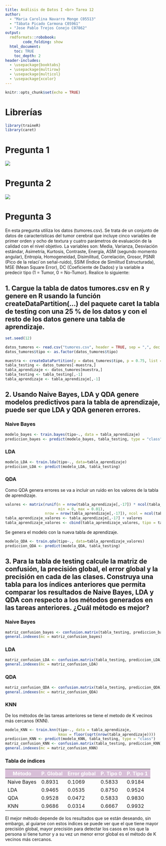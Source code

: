```yaml
---
title: Análisis de Datos I <br> Tarea 12
author:
  - "Maria Carolina Navarro Monge C05513"
  - "Tábata Picado Carmona C05961"
  - "Jose Pablo Trejos Conejo C07862"
output:
  rmdformats::robobook:
        code_folding: show
  html_document:
    toc: TRUE
    toc_depth: 2
header-includes:
  - \usepackage{booktabs}
  - \usepackage{multirow}
  - \usepackage{multicol}
  - \usepackage{xcolor}
---
```


```r
knitr::opts_chunk$set(echo = TRUE)
```

# Librerías

```r
library(traineR)
library(caret)
```
# Pregunta 1
<img src= "Pregunta 1.jpeg">

# Pregunta 2
<img src= "Pregunta 2.jpeg">

# Pregunta 3

En esta pregunta utiliza los datos (tumores.csv). Se trata de un conjunto de datos de características del tumor cerebral que incluye cinco variables de primer orden y ocho de textura y cuatro parámetros de evaluación de la calidad con el nivel objetivo. La variables son: Media, Varianza, Desviación estándar, Asimetría, Kurtosis, Contraste, Energía, ASM (segundo momento angular), Entropía, Homogeneidad, Disimilitud, Correlación, Grosor, PSNR (Pico de la relaci´on señal-ruido), SSIM (Índice de Similitud Estructurada), MSE (Mean Square Error), DC (Coeficiente de Dados) y la variable a predecir tipo (1 = Tumor, 0 = No-Tumor). Realice lo siguiente:

## 1. Cargue la tabla de datos tumores.csv en R y genere en R usando la función createDataPartition(...) del paquete caret la tabla de testing con una 25 % de los datos y con el resto de los datos genere una tabla de aprendizaje.

```r
set.seed(12)
```

```r
datos_tumores <- read.csv("tumores.csv", header = TRUE, sep = ",", dec = ".")
datos_tumores$tipo <- as.factor(datos_tumores$tipo)

muestra <- createDataPartition(y = datos_tumores$tipo, p = 0.75, list = F)
tabla_testing <- datos_tumores[-muestra,]
tabla_aprendizaje <- datos_tumores[muestra,]
tabla_testing <- tabla_testing[,-1]
tabla_aprendizaje <- tabla_aprendizaje[,-1]
```

## 2. Usando Naive Bayes, LDA y QDA genere modelos predictivos para la tabla de aprendizaje, puede ser que LDA y QDA generen errores.

### Naive Bayes 
```r
modelo_bayes <- train.bayes(tipo~., data = tabla_aprendizaje)
prediccion_bayes <- predict(modelo_bayes, tabla_testing, type = "class")
```

### LDA
```r
modelo_LDA <- train.lda(tipo~., data=tabla_aprendizaje)
prediccion_LDA <- predict(modelo_LDA, tabla_testing)
```

### QDA

Como QDA genera errores se va a incluir un ruido en los valores de la tabla de aprendizaje.

```r
valores <- matrix(runif(n = nrow(tabla_aprendizaje[,-17]) * ncol(tabla_aprendizaje[,-17]), 
                        min = 0, max = 0.01), 
                  nrow = nrow(tabla_aprendizaje[,-17]), ncol = ncol(tabla_aprendizaje[,-17]))
tabla_aprendizaje_valores <- tabla_aprendizaje[,-17] + valores
tabla_aprendizaje_valores <- cbind(tabla_aprendizaje_valores, tipo = tabla_aprendizaje[,17])
```

Se genera el modelo con la nueva tabla de aprendizaje.

```r
modelo_QDA <- train.qda(tipo~., data=tabla_aprendizaje_valores)
prediccion_QDA <- predict(modelo_QDA, tabla_testing)
```

## 3. Para la tabla de testing calcule la matriz de confusión, la precisión global, el error global y la precisión en cada de las clases. Construya una tabla para los índices anteriores que permita comparar los resultados de Naive Bayes, LDA y QDA con respecto a los métodos generados en las tareas anteriores. ¿Cuál método es mejor?

### Naive Bayes
```r
matriz_confusion_bayes <- confusion.matrix(tabla_testing, prediccion_bayes)
general.indexes(mc = matriz_confusion_bayes)
```

### LDA 
```r
matriz_confusion_LDA <- confusion.matrix(tabla_testing, prediccion_LDA)
general.indexes(mc = matriz_confusion_LDA)
```

### QDA 
```r
matriz_confusion_QDA <- confusion.matrix(tabla_testing, prediccion_QDA)
general.indexes(mc = matriz_confusion_QDA)
```

### KNN
De los métodos de las tareas anteriores se tiene el metodo de K vecinos más cercanos (KNN).
```r
modelo_KNN <- train.knn(tipo~., data = tabla_aprendizaje, 
                        kmax = floor(sqrt(nrow(tabla_aprendizaje))))
prediccion_KNN <- predict(modelo_KNN, tabla_testing, type = "class")
matriz_confusion_KNN <- confusion.matrix(tabla_testing, prediccion_KNN)
general.indexes(mc = matriz_confusion_KNN)
```

### Tabla de índices 
<style>
table th {
  background-color: #d8bfd8; /* Color lila */
  color: white; /* Texto blanco para mejor contraste */
}
</style>

| Método       | P. Global | Error global | P. Tipo 0 |P. Tipo 1 |
|--------------|--------|--------|--------|--------------|
| Naive Bayes  | 0.8931 | 0.1069 | 0.5833 | 0.9184       |
| LDA          | 0.9465 | 0.0535 | 0.8750 | 0.9524       |
| QDA          | 0.9528 | 0.0472 | 0.5833 | 0.9830       |
| KNN          | 0.9686 | 0.0314 | 0.6667 | 0.9932       |

El mejor método depende de los resultados que se están deseando, sin embargo, al guiarse con estos índices se puede ver que el que tiene mayor precisión global, mayor precisión para detectar los casos en los que la persona sí tiene tumor y a su vez un menor error global es el método de K vecinos más cercanos. 